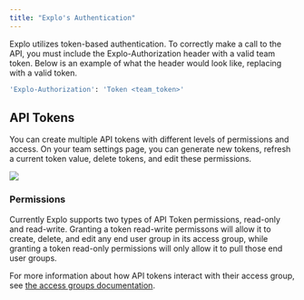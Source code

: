 ```yaml
---
title: "Explo's Authentication"
---
```


Explo utilizes token-based authentication. To correctly make a call to the API,
you must include the Explo-Authorization header with a valid team token. Below
is an example of what the header would look like, replacing with a valid token.

```bash
'Explo-Authorization': 'Token <team_token>'
```

## API Tokens

You can create multiple API tokens with different levels of permissions and
access. On your team settings page, you can generate new tokens, refresh a
current token value, delete tokens, and edit these permissions.

![](/images/api-image.png)

### Permissions

Currently Explo supports two types of API Token permissions, read-only and
read-write. Granting a token read-write permissons will allow it to create,
delete, and edit any end user group in its access group, while granting a token
read-only permissions will only allow it to pull those end user groups.

For more information about how API tokens interact with their access group, see
[the access groups documentation](/managing-permissions/access-groups).
